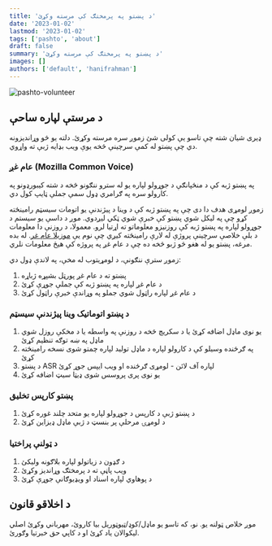 ```yaml
---
title: 'د پښتو په پرمختګ کې مرسته وکړئ'
date: '2023-01-02'
lastmod: '2023-01-02'
tags: ['pashto', 'about']
draft: false
summary: 'د پښتو په پرمختګ کې مرسته وکړئ'
images: []
authors: ['default', 'hanifrahman']
---
```


![pashto-volunteer](/static/images/volunteer.jpeg)

## د مرستې لپاره ساحې

ډیری شیان شته چې تاسو یې کولی شئ زموږ سره مرسته وکړئ. دلته یو څو وړاندیزونه دي چې پښتو له کمې سرچینې څخه یوې ویب بډایه ژبې ته واړوي.

### عام غږ (Mozilla Common Voice)

په پښتو ژبه کې د منځپانګې د جوړولو لپاره یو له سترو ننګونو څخه د شته کیبورډونو په کارولو سره په ګرامري ډول سمې جملې ټایپ کول دي.

زموږ لومړی هدف دا دی چې په پښتو ژبه کې د وینا د پیژندنې یو اتومات سیسټم رامینځته کړو چې په لیکل شوي پښتو کې خبرې شوي ټکي لیږدوي. موږ د داسې یو سیستم د جوړولو لپاره په پښتو ژبه کې روزنیزو معلوماتو ته اړتیا لرو. معمولا، د روزنې دا معلومات د بلې خلاصې سرچینې پروژې له لارې رامینځته کیږي چې نوم یې [موزیلا عام غږ](https://commonvoice.mozilla.org/ps). له بده مرغه، پښتو یو له هغو څو ژبو څخه ده چې د عام غږ په پروژه کې هیڅ معلومات نلري.

زموږ سترې ننګونې، د لومړیتوب له مخې، په لاندې ډول دي:

1. پښتو ته د عام غږ پورټل بشپړه ژباړه
2. د عام غږ لپاره په پښتو ژبه کې جملې جوړې کړئ
3. د عام غږ لپاره راټول شوي جملو په وړاندې خبرې راټول کړئ

### د پښتو اتوماتیک وینا پیژندنې سیسټم

1. یو نوی ماډل اضافه کړئ یا د سکریچ څخه د روزنې په واسطه یا د مخکې روزل شوي ماډل په ښه توګه تنظیم کړئ
2. په ګرځنده وسیلو کې د کارولو لپاره د ماډل تولید لپاره چمتو شوی نسخه رامینځته کړئ
3. د پښتو ASR لپاره آف لائن - لومړی ګرځنده او ویب ایپس جوړ کړئ
4. یو نوی پری پروسس شوی ډیټا سیټ اضافه کړئ

### پښتو کارپس تخلیق

1. د پښتو ژبې د کارپس د جوړولو لپاره یو متحد چلند غوره کړئ
2. د لومړۍ مرحلې پر بنسټ د ژبې ماډل ډیزاین کړئ

### د ټولنې پراختیا

1. د ګډون د زیاتولو لپاره بلاګونه ولیکئ
2. ویب پاڼې ته د پرمختګ وړاندیز وکړئ
3. د پوهاوي لپاره اسناد او ویډیوګانې جوړې کړئ

## د اخلاقو قانون

موږ خلاص ټولنه یو. نو، که تاسو یو ماډل/کوډ/ټیوټوریل بیا کاروئ، مهرباني وکړئ اصلي لیکوالان یاد کړئ او د کاپي حق خبرتیا وګورئ.
